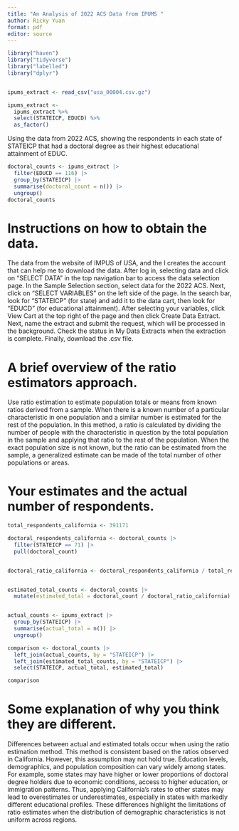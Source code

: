 ---
title: "An Analysis of 2022 ACS Data from IPUMS "
author: Ricky Yuan
format: pdf
editor: source
---

```{r}
library("haven")
library("tidyverse")
library("labelled")
library("dplyr")


ipums_extract <- read_csv("usa_00004.csv.gz")

ipums_extract <- 
  ipums_extract %>%
  select(STATEICP, EDUCD) %>%
  as_factor()

```

Using the data from 2022 ACS, showing the respondents in each state of STATEICP that had a doctoral degree as their highest educational attainment of EDUC.

```{r}
doctoral_counts <- ipums_extract |>
  filter(EDUCD == 116) |> 
  group_by(STATEICP) |>
  summarise(doctoral_count = n()) |> 
  ungroup()
doctoral_counts
```

# Instructions on how to obtain the data.

The data from the website of IMPUS of USA, and the I creates the account that can help me to download the data. After log in, selecting data and click on “SELECT DATA” in the top navigation bar to access the data selection page. In the Sample Selection section, select data for the 2022 ACS. Next, click on “SELECT VARIABLES” on the left side of the page. In the search bar, look for “STATEICP” (for state) and add it to the data cart, then look for “EDUCD” (for educational attainment). After selecting your variables, click View Cart at the top right of the page and then click Create Data Extract. Next, name the extract and submit the request, which will be processed in the background. Check the status in My Data Extracts when the extraction is complete. Finally, download the .csv file.

# A brief overview of the ratio estimators approach.

Use ratio estimation to estimate population totals or means from known ratios derived from a sample. When there is a known number of a particular characteristic in one population and a similar number is estimated for the rest of the population. In this method, a ratio is calculated by dividing the number of people with the characteristic in question by the total population in the sample and applying that ratio to the rest of the population. When the exact population size is not known, but the ratio can be estimated from the sample, a generalized estimate can be made of the total number of other populations or areas.

# Your estimates and the actual number of respondents.

```{r}
total_respondents_california <- 391171

doctoral_respondents_california <- doctoral_counts |>
  filter(STATEICP == 71) |>
  pull(doctoral_count)


doctoral_ratio_california <- doctoral_respondents_california / total_respondents_california


estimated_total_counts <- doctoral_counts |>
  mutate(estimated_total = doctoral_count / doctoral_ratio_california)


actual_counts <- ipums_extract |>
  group_by(STATEICP) |>
  summarise(actual_total = n()) |>  
  ungroup()

comparison <- doctoral_counts |>
  left_join(actual_counts, by = "STATEICP") |>
  left_join(estimated_total_counts, by = "STATEICP") |>
  select(STATEICP, actual_total, estimated_total)

comparison
```

# Some explanation of why you think they are different.

Differences between actual and estimated totals occur when using the ratio estimation method. This method is consistent based on the ratios observed in California. However, this assumption may not hold true. Education levels, demographics, and population composition can vary widely among states. For example, some states may have higher or lower proportions of doctoral degree holders due to economic conditions, access to higher education, or immigration patterns. Thus, applying California's rates to other states may lead to overestimates or underestimates, especially in states with markedly different educational profiles. These differences highlight the limitations of ratio estimates when the distribution of demographic characteristics is not uniform across regions.

